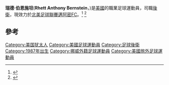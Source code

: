 {{Infobox football biography
| name = 瑞德·伯恩施坦
| image =
| fullname = Rhett Anthony Bernstein
| birth_date  = {{birth date and age|1987|09|10|df=y}}
| birth_place = [[美國|美國]][[加利福尼亞州|加利福尼亞州]][[聖地牙哥_(加利福尼亞州)|聖地牙哥]]
| height = {{height|m=1.85}}
| currentclub =
| clubnumber =
| position = [[後衛|後衛]]
| youthyears1 =
| youthclubs1 =La Jolla Nomads
| youthyears2 = –2009
| youthclubs2 =[[Brown_Bears_men's_soccer|Brown Bears]]
| years1 = 2010–2011     | clubs1 = [[Sevilla_FC_Puerto_Rico|Sevilla FC Puerto Rico]]    | caps1 =  | goals1 =
| years2 = 2011–2015     | clubs2 = [[莫達倫體育會|莫達倫]]                    | caps2 = 67 | goals2 = 5
| years3 = 2016–     | clubs3 = [[邁阿密FC|邁阿密FC]]                    | caps3 = 0 | goals3 = 0
| nationalyears1 =  | nationalteam1 =  | nationalcaps1 =  | nationalgoals1 =
| nationalyears2 =  | nationalteam2 =  | nationalcaps2 =  | nationalgoals2 =
| nationalyears3 =  | nationalteam3 =  | nationalcaps3 =  | nationalgoals3 =
| club-update = 7 January 2016
| nationalteam-update =
}}
'''瑞德·伯恩施坦'''('''Rhett Anthony Bernstein'''，{{bd|1987年|9月10日||}})是[[美國|美國]]的職業足球運動員，司職[[後衛|後衛]]，現效力於[[北美足球聯賽|北美足球聯賽]][[邁阿密FC|邁阿密FC]]。<ref name="Miami FC">{{cite web |title=Miami FC Sign American Defender Rhett Bernstein |url=https://www.miamifc.com/news/2016/01/07/miami-fc-signs-american-defender-rhett-bernstein |work=MiamiFC.com |publisher=Miami FC |accessdate=January 7, 2016 |archive-url=https://web.archive.org/web/20160119130649/http://www.miamifc.com/news/2016/01/07/miami-fc-signs-american-defender-rhett-bernstein |archive-date=2016-01-19 |dead-url=yes }}</ref>
<ref name="Miami FC">{{cite web |title=Miami FC Sign American Defender Rhett Bernstein |url=https://www.miamifc.com/news/2016/01/07/miami-fc-signs-american-defender-rhett-bernstein |work=MiamiFC.com |publisher=Miami FC |accessdate=January 7, 2016 |archive-url=https://web.archive.org/web/20160119130649/http://www.miamifc.com/news/2016/01/07/miami-fc-signs-american-defender-rhett-bernstein |archive-date=2016-01-19 |dead-url=yes }}</ref>

==參考==
{{reflist}}

{{DEFAULTSORT:Bernstein, Rhett}}

[[Category:美国犹太人|Category:美国犹太人]]
[[Category:美國足球運動員|Category:美國足球運動員]]
[[Category:足球後衛|Category:足球後衛]]
[[Category:1987年出生|Category:1987年出生]]
[[Category:挪威外籍足球運動員|Category:挪威外籍足球運動員]]
[[Category:美國旅外足球運動員|Category:美國旅外足球運動員]]